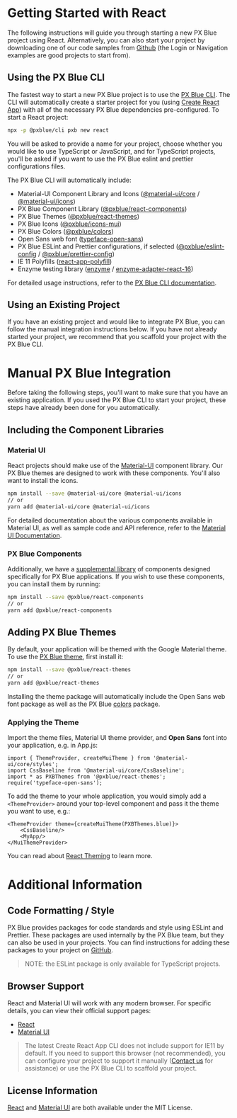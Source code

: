 
<!-- KEYWORDS: react web framework guide tutorial -->

# Getting Started with React

The following instructions will guide you through starting a new PX Blue project using React. Alternatively, you can also start your project by downloading one of our code samples from [Github](https://github.com/pxblue) (the Login or Navigation examples are good projects to start from).

## Using the PX Blue CLI

The fastest way to start a new PX Blue project is to use the [PX Blue CLI](/development/cli). The CLI will automatically create a starter project for you (using [Create React App](https://github.com/facebookincubator/create-react-app)) with all of the necessary PX Blue dependencies pre-configured. To start a React project:

```sh
npx -p @pxblue/cli pxb new react
```

You will be asked to provide a name for your project, choose whether you would like to use TypeScript or JavaScript, and for TypeScript projects, you'll be asked if you want to use the PX Blue eslint and prettier configurations files.

The PX Blue CLI will automatically include:

-   Material-UI Component Library and Icons ([@material-ui/core](https://www.npmjs.com/package/@material-ui/core) / [@material-ui/icons](https://www.npmjs.com/package/@material-ui/icons))
-   PX Blue Component Library ([@pxblue/react-components](https://www.npmjs.com/package/@pxblue/react-components))
-   PX Blue Themes ([@pxblue/react-themes](https://www.npmjs.com/package/@pxblue/react-themes))
-   PX Blue Icons ([@pxblue/icons-mui](https://www.npmjs.com/package/@pxblue/icons-mui))
-   PX Blue Colors ([@pxblue/colors](https://www.npmjs.com/package/@pxblue/colors))
-   Open Sans web font ([typeface-open-sans](https://www.npmjs.com/package/typeface-open-sans))
-   PX Blue ESLint and Prettier configurations, if selected ([@pxblue/eslint-config](https://www.npmjs.com/package/@pxblue/eslint-config) / [@pxblue/prettier-config](https://www.npmjs.com/package/@pxblue/prettier-config))
-   IE 11 Polyfills ([react-app-polyfill](https://www.npmjs.com/package/react-app-polyfill))
-   Enzyme testing library ([enzyme](https://www.npmjs.com/package/enzyme) / [enzyme-adapter-react-16](https://www.npmjs.com/package/enzyme-adapter-react-16))

For detailed usage instructions, refer to the [PX Blue CLI documentation](https://www.npmjs.com/package/@pxblue/cli).

## Using an Existing Project

If you have an existing project and would like to integrate PX Blue, you can follow the manual integration instructions below. If you have not already started your project, we recommend that you scaffold your project with the PX Blue CLI.

<Divider />

# Manual PX Blue Integration

Before taking the following steps, you'll want to make sure that you have an existing application. If you used the PX Blue CLI to start your project, these steps have already been done for you automatically.

## Including the Component Libraries

### Material UI

React projects should make use of the [Material-UI](https://material-ui.com/) component library. Our PX Blue themes are designed to work with these components. You'll also want to install the icons.

```sh
npm install --save @material-ui/core @material-ui/icons
// or
yarn add @material-ui/core @material-ui/icons
```

For detailed documentation about the various components available in Material UI, as well as sample code and API reference, refer to the [Material UI Documentation](https://material-ui.com/).

### PX Blue Components

Additionally, we have a [supplemental library](https://github.com/pxblue/react-component-library/tree/dev) of components designed specifically for PX Blue applications. If you wish to use these components, you can install them by running:

```sh
npm install --save @pxblue/react-components
// or
yarn add @pxblue/react-components
```

## Adding PX Blue Themes

By default, your application will be themed with the Google Material theme. To use the [PX Blue theme](https://www.npmjs.com/package/@pxblue/react-themes), first install it:

```sh
npm install --save @pxblue/react-themes
// or
yarn add @pxblue/react-themes
```

Installing the theme package will automatically include the Open Sans web font package as well as the PX Blue [colors](https://www.npmjs.com/package/@pxblue/colors) package.

### Applying the Theme

Import the theme files, Material UI theme provider, and **Open Sans** font into your application, e.g. in App.js:

```tsx
import { ThemeProvider, createMuiTheme } from '@material-ui/core/styles';
import CssBaseline from '@material-ui/core/CssBaseline';
import * as PXBThemes from '@pxblue/react-themes';
require('typeface-open-sans');
```

To add the theme to your whole application, you would simply add a `<ThemeProvider>` around your top-level component and pass it the theme you want to use, e.g.:

```tsx
<ThemeProvider theme={createMuiTheme(PXBThemes.blue)}>
    <CssBaseline/>
    <MyApp/>
</MuiThemeProvider>
```

You can read about [React Theming](https://material-ui-next.com/customization/themes/) to learn more.

<Divider />

# Additional Information

## Code Formatting / Style

PX Blue provides packages for code standards and style using ESLint and Prettier. These packages are used internally by the PX Blue team, but they can also be used in your projects. You can find instructions for adding these packages to your project on [GitHub](https://github.com/pxblue/code-standards).

> NOTE: the ESLint package is only available for TypeScript projects.

## Browser Support

React and Material UI will work with any modern browser. For specific details, you can view their official support pages:

-   [React](https://facebook.github.io/create-react-app/docs/supported-browsers-features)
-   [Material UI](https://material-ui.com/getting-started/supported-platforms/)

> The latest Create React App CLI does not include support for IE11 by default. If you need to support this browser (not recommended), you can configure your project to support it manually ([Contact us](/community/contactus) for assistance) or use the PX Blue CLI to scaffold your project.

## License Information

[React](https://github.com/facebook/react/blob/master/LICENSE) and [Material UI](https://github.com/mui-org/material-ui/blob/master/LICENSE) are both available under the MIT License.
